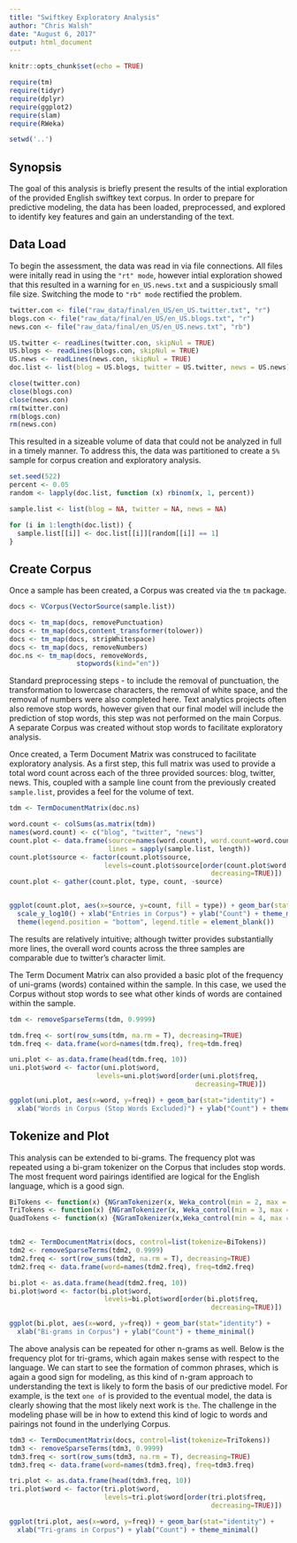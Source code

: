 ```yaml
---
title: "Swiftkey Exploratory Analysis"
author: "Chris Walsh"
date: "August 6, 2017"
output: html_document
---
```


```r
knitr::opts_chunk$set(echo = TRUE)

require(tm)
require(tidyr)
require(dplyr)
require(ggplot2)
require(slam)
require(RWeka)

setwd('..')
```

## Synopsis

The goal of this analysis is briefly present the results of the intial exploration of the provided English swiftkey text corpus. In order to prepare for predictive modeling, the data has been loaded, preprocessed, and explored to identify key features and gain an understanding of the text.

## Data Load

To begin the assessment, the data was read in via file connections. All files were initally read in using the `"rt" mode`, however intial exploration showed that this resulted in a warning for `en_US.news.txt` and a suspiciously small file size. Switching the mode to `"rb" mode` rectified the problem.

```r
twitter.con <- file("raw_data/final/en_US/en_US.twitter.txt", "r") 
blogs.con <- file("raw_data/final/en_US/en_US.blogs.txt", "r") 
news.con <- file("raw_data/final/en_US/en_US.news.txt", "rb") 

US.twitter <- readLines(twitter.con, skipNul = TRUE) 
US.blogs <- readLines(blogs.con, skipNul = TRUE) 
US.news <- readLines(news.con, skipNul = TRUE) 
doc.list <- list(blog = US.blogs, twitter = US.twitter, news = US.news)

close(twitter.con)
close(blogs.con)
close(news.con)
rm(twitter.con)
rm(blogs.con)
rm(news.con)
```

This resulted in a sizeable volume of data that could not be analyzed in full in a timely manner. To address this, the data was partitioned to create a `5%` sample for corpus creation and exploratory analysis.

```r
set.seed(522)
percent <- 0.05
random <- lapply(doc.list, function (x) rbinom(x, 1, percent))

sample.list <- list(blog = NA, twitter = NA, news = NA)

for (i in 1:length(doc.list)) {
  sample.list[[i]] <- doc.list[[i]][random[[i]] == 1]
}
```


## Create Corpus

Once a sample has been created, a Corpus was created via the `tm` package.

```r
docs <- VCorpus(VectorSource(sample.list))

docs <- tm_map(docs, removePunctuation)
docs <- tm_map(docs,content_transformer(tolower))
docs <- tm_map(docs, stripWhitespace)
docs <- tm_map(docs, removeNumbers)
doc.ns <- tm_map(docs, removeWords,
                 stopwords(kind="en"))
```

Standard preprocessing steps - to include the removal of punctuation, the transformation to lowercase characters, the removal of white space, and the removal of numbers were also completed here. Text analytics projects often also remove stop words, however given that our final model will include the prediction of stop words, this step was not performed on the main Corpus. A separate Corpus was created without stop words to facilitate exploratory analysis.

Once created, a Term Document Matrix was construced to facilitate exploratory analysis. As a first step, this full matrix was used to provide a total word count across each of the three provided sources: blog, twitter, news. This, coupled with a sample line count from the previously created `sample.list`, provides a feel for the volume of text.

```r
tdm <- TermDocumentMatrix(doc.ns)

word.count <- colSums(as.matrix(tdm))
names(word.count) <- c("blog", "twitter", "news")
count.plot <- data.frame(source=names(word.count), word.count=word.count, 
                         lines = sapply(sample.list, length))
count.plot$source <- factor(count.plot$source,
                        levels=count.plot$source[order(count.plot$word.count,
                                                   decreasing=TRUE)])
count.plot <- gather(count.plot, type, count, -source)


ggplot(count.plot, aes(x=source, y=count, fill = type)) + geom_bar(stat="identity", position = "dodge") + 
  scale_y_log10() + xlab("Entries in Corpus") + ylab("Count") + theme_minimal() +
  theme(legend.position = "bottom", legend.title = element_blank())
```

The results are relatively intuitive; although twitter provides substantially more lines, the overall word counts across the three samples are comparable due to twitter's character limit.

The Term Document Matrix can also provided a basic plot of the frequency of uni-grams (words) contained within the sample. In this case, we used the Corpus without stop words to see what other kinds of words are contained within the sample.

```r
tdm <- removeSparseTerms(tdm, 0.9999)

tdm.freq <- sort(row_sums(tdm, na.rm = T), decreasing=TRUE)
tdm.freq <- data.frame(word=names(tdm.freq), freq=tdm.freq)

uni.plot <- as.data.frame(head(tdm.freq, 10))
uni.plot$word <- factor(uni.plot$word,
                      levels=uni.plot$word[order(uni.plot$freq,
                                               decreasing=TRUE)])

ggplot(uni.plot, aes(x=word, y=freq)) + geom_bar(stat="identity") + 
  xlab("Words in Corpus (Stop Words Excluded)") + ylab("Count") + theme_minimal()
```

## Tokenize and Plot

This analysis can be extended to bi-grams. The frequency plot was repeated using a bi-gram tokenizer on the Corpus that includes stop words. The most frequent word pairings identified are logical for the English language, which is a good sign.

```r
BiTokens <- function(x) {NGramTokenizer(x, Weka_control(min = 2, max = 2))}
TriTokens <- function(x) {NGramTokenizer(x, Weka_control(min = 3, max = 3))}
QuadTokens <- function(x) {NGramTokenizer(x,Weka_control(min = 4, max = 4))}


tdm2 <- TermDocumentMatrix(docs, control=list(tokenize=BiTokens))
tdm2 <- removeSparseTerms(tdm2, 0.9999)
tdm2.freq <- sort(row_sums(tdm2, na.rm = T), decreasing=TRUE)
tdm2.freq <- data.frame(word=names(tdm2.freq), freq=tdm2.freq)

bi.plot <- as.data.frame(head(tdm2.freq, 10))
bi.plot$word <- factor(bi.plot$word,
                        levels=bi.plot$word[order(bi.plot$freq,
                                                   decreasing=TRUE)])

ggplot(bi.plot, aes(x=word, y=freq)) + geom_bar(stat="identity") + 
  xlab("Bi-grams in Corpus") + ylab("Count") + theme_minimal()
```

The above analysis can be repeated for other n-grams as well. Below is the frequency plot for tri-grams, which again makes sense with respect to the language. We can start to see the formation of common phrases, which is again a good sign for modeling, as this kind of n-gram approach to understanding the text is likely to form the basis of our predictive model. For example, is the text `one of` is provided to the eventual model, the data is clearly showing that the most likely next work is `the`. The challenge in the modeling phase will be in how to extend this kind of logic to words and pairings not found in the underlying Corpus.

```r
tdm3 <- TermDocumentMatrix(docs, control=list(tokenize=TriTokens))
tdm3 <- removeSparseTerms(tdm3, 0.9999)
tdm3.freq <- sort(row_sums(tdm3, na.rm = T), decreasing=TRUE)
tdm3.freq <- data.frame(word=names(tdm3.freq), freq=tdm3.freq)

tri.plot <- as.data.frame(head(tdm3.freq, 10))
tri.plot$word <- factor(tri.plot$word,
                        levels=tri.plot$word[order(tri.plot$freq,
                                                   decreasing=TRUE)])

ggplot(tri.plot, aes(x=word, y=freq)) + geom_bar(stat="identity") + 
  xlab("Tri-grams in Corpus") + ylab("Count") + theme_minimal()
```